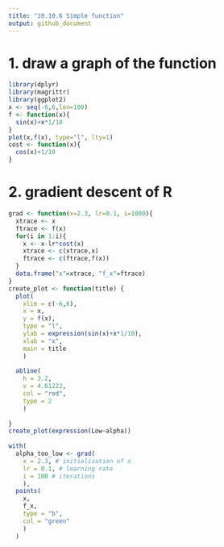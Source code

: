 ```yaml
---
title: "10.10.6 Simple function"
output: github_document
---
```


# 1. draw a graph of the function
```R
library(dplyr)
library(magrittr)
library(ggplot2)
x <- seq(-6,6,len=100)
f <- function(x){
  sin(x)+x*1/10
}
plot(x,f(x), type="l", lty=1)
cost <- function(x){
  cos(x)+1/10
}

```

# 2. gradient descent of R
```R
grad <- function(x=2.3, lr=0.1, i=1000){
  xtrace <- x
  ftrace <- f(x)
  for(i in 1:i){
    x <- x-lr*cost(x)
    xtrace <- c(xtrace,x)
    ftrace <- c(ftrace,f(x))
  }
  data.frame("x"=xtrace, "f_x"=ftrace)
}
create_plot <- function(title) {
  plot(
    xlim = c(-6,6),
    x = x,
    y = f(x), 
    type = "l", 
    ylab = expression(sin(x)+x*1/10),
    xlab = "x",
    main = title
    )
  
  abline(
    h = 3.2,
    v = 4.61222, 
    col = "red", 
    type = 2
    )
  
}
create_plot(expression(Low~alpha))
 
with(
  alpha_too_low <- grad(
    x = 2.3, # initialisation of x
    lr = 0.1, # learning rate
    i = 100 # iterations
    ),
  points(
    x, 
    f_x, 
    type = "b", 
    col = "green"
    )
  )

```

